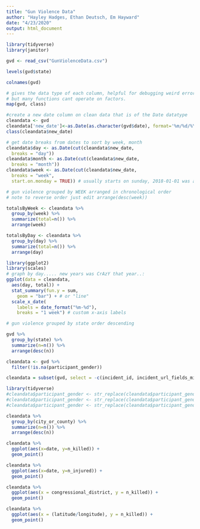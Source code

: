 ```yaml
---
title: "Gun Violence Data"
author: "Hayley Hadges, Ethan Deutsch, Em Hayward"
date: "4/23/2020"
output: html_document
---
```


```r
library(tidyverse)
library(janitor)

```

```r
gvd <- read_csv("GunViolenceData.csv")
```
```r
levels(gvd$state)
```
```r
colnames(gvd)
```


```r
# gives the data type of each column, helpful for debugging weird errors with types. Many of the types are factors
# but many functions cant operate on factors.
map(gvd, class)
```



```r
#create a new date column on clean data that is of the Date datatype
cleandata <- gvd
cleandata['new_date']<-as.Date(as.character(gvd$date), format='%m/%d/%Y')
class(cleandata$new_date)
```

```r
# get date breaks from dates to sort by week, month
cleandata$day <- as.Date(cut(cleandata$new_date,
  breaks = "day"))
cleandata$month <- as.Date(cut(cleandata$new_date,
  breaks = "month"))
cleandata$week <- as.Date(cut(cleandata$new_date,
  breaks = "week",
  start.on.monday = TRUE)) # usually starts on sunday, 2018-01-01 was a monday. makes it easier ;)
```

```r
# gun violence grouped by WEEK arranged in chronological order
# note to reverse order just edit arrange(desc(week))

totalsByWeek <- cleandata %>%
  group_by(week) %>%
  summarize(total=n()) %>%
  arrange(week)
```

```r
totalsByDay <- cleandata %>%
  group_by(day) %>%
  summarize(total=n()) %>%
  arrange(day)
```


```r
library(ggplot2)
library(scales)
# graph by day..... new years was CrAzY that year..:
ggplot(data = cleandata,
  aes(day, total)) +
  stat_summary(fun.y = sum,
    geom = "bar") + # or "line"
  scale_x_date(
    labels = date_format("%m-%d"),
    breaks = "1 week") # custom x-axis labels
```

```r
# gun violence grouped by state order descending

gvd %>%
  group_by(state) %>%
  summarize(n=n()) %>%
  arrange(desc(n))
```

```r
cleandata <- gvd %>%
  filter(!is.na(participant_gender))
```

```r
cleandata = subset(gvd, select = -c(incident_id, incident_url_fields_missing, address, incident_url, source_url, incident_characteristics, location_description, notes, participant_name, participant_relationship, sources) )
```



```r
library(tidyverse)
#cleandata$participant_gender <- str_replace(cleandata$participant_gender, "||", ",")
#cleandata$participant_gender <- str_replace(cleandata$participant_gender, "::", "")
#cleandata$participant_gender <- str_replace(cleandata$participant_gender, "[0123]", "")

```

```r
cleandata %>%
  group_by(city_or_county) %>%
  summarize(n=n()) %>%
  arrange(desc(n))
```

```r
cleandata %>%
  ggplot(aes(x=date, y=n_killed)) +
  geom_point()
```

```r
cleandata %>%
  ggplot(aes(x=date, y=n_injured)) +
  geom_point()
```

```r
cleandata %>%
  ggplot(aes(x = congressional_district, y = n_killed)) +
  geom_point()
```

```r
cleandata %>%
  ggplot(aes(x = (latitude/longitude), y = n_killed)) +
  geom_point()
```

